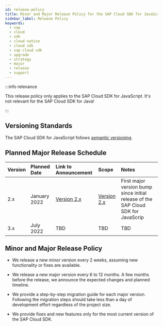 ```yaml
---
id: release-policy
title: Minor and Major Release Policy for the SAP Cloud SDK for JavaScript
sidebar_label: Release Policy
keywords:
  - sap
  - cloud
  - sdk
  - cloud native
  - cloud sdk
  - sap cloud sdk
  - upgrade
  - strategy
  - major
  - release
  - support
---
```


:::info relevance

This release policy only applies to the SAP Cloud SDK for JavaScript. It's not relevant for the SAP Cloud SDK for Java!

:::

## Versioning Standards

The SAP Cloud SDK for JavaScript follows [semantic versioning](https://semver.org/).

## Planned Major Release Schedule

| Version | Planned Date | Link to Announcement                    | Scope                                                                 | Notes                                                                             |
| :------ | :----------- | :-------------------------------------- | :-------------------------------------------------------------------- | :-------------------------------------------------------------------------------- |
| 2.x     | January 2022 | [Version 2.x](announcing-version-2.mdx) | [Version 2.x](announcing-version-2.mdx#what-will-change-in-version-2) | First major version bump since initial release of the SAP Cloud SDK for JavaScrip |
| 3.x     | July 2022    | TBD                                     | TBD                                                                   | TBD                                                                               |

## Minor and Major Release Policy

- We release a new minor version every 2 weeks, assuming new functionality or fixes are available.

- We release a new major version every 6 to 12 months.
  A few months before the release, we announce the expected changes and planned timeline.

- We provide a step-by-step migration guide for each major version.
  Following the migration steps should take less than a day of development effort regardless of the project size.

- We provide fixes and new features only for the most current version of the SAP Cloud SDK.
